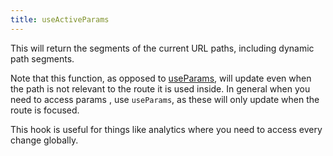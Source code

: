 ```yaml
---
title: useActiveParams
---
```


This will return the segments of the current URL paths, including dynamic path segments. 

Note that this function, as opposed to [useParams](/docs/hooks-useParams), will update even when the path is not relevant to the route it is used inside. In general when you need to access params , use `useParams`, as these will only
 update when the route is focused.

This hook is useful for things like analytics where you need to access every change globally.
